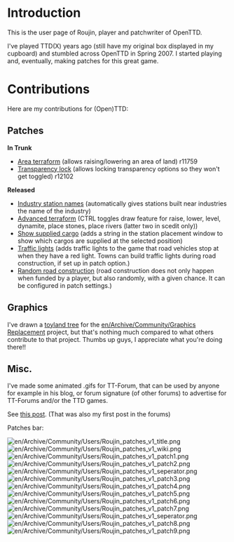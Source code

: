 = Introduction =

This is the user page of Roujin, player and patchwriter of OpenTTD.

I've played TTD(X) years ago (still have my original box displayed in my cupboard) and stumbled across OpenTTD in Spring 2007. I started playing and, eventually, making patches for this great game.


= Contributions =
Here are my contributions for (Open)TTD:

== Patches ==
'''In Trunk'''
* [http://www.tt-forums.net/viewtopic.php?f=33&t=34443 Area terraform] (allows raising/lowering an area of land) r11759
* [http://www.tt-forums.net/viewtopic.php?f=33&t=36190 Transparency lock] (allows locking transparency options so they won't get toggled) r12102
'''Released'''
* [http://www.tt-forums.net/viewtopic.php?f=33&t=35613 Industry station names] (automatically gives stations built near industries the name of the industry)
* [http://www.tt-forums.net/viewtopic.php?f=33&t=35627 Advanced terraform] (CTRL toggles draw feature for raise, lower, level, dynamite, place stones, place rivers (latter two in scedit only))
* [http://www.tt-forums.net/viewtopic.php?f=33&t=35661 Show supplied cargo] (adds a string in the station placement window to show which cargos are supplied at the selected position)
* [http://www.tt-forums.net/viewtopic.php?f=33&t=36261 Traffic lights] (adds traffic lights to the game that road vehicles stop at when they have a red light. Towns can build traffic lights during road construction, if set up in patch option.)
* [http://www.tt-forums.net/viewtopic.php?f=33&t=36438 Random road construction] (road construction does not only happen when funded by a player, but also randomly, with a given chance. It can be configured in patch settings.)

== Graphics ==
I've drawn a [http://www.tt-forums.net/viewtopic.php?p=664352#p664352 toyland tree] for the [[en/Archive/Community/Graphics Replacement]] project, but that's nothing much compared to what others contribute to that project. Thumbs up guys, I appreciate what you're doing there!!

== Misc. ==
I've made some animated .gifs for TT-Forum, that can be used by anyone for example in his blog, or forum signature (of other forums) to advertise for TT-Forums and/or the TTD games.

See [http://www.tt-forums.net/viewtopic.php?p=572050#p572050 this post]. (That was also my first post in the forums)

Patches bar:

[[File:en/Archive/Community/Users/Roujin patches v1 title.png]][[File:en/Archive/Community/Users/Roujin patches v1 wiki.png]]<br>[[File:en/Archive/Community/Users/Roujin patches v1 patch1.png]][[File:en/Archive/Community/Users/Roujin patches v1 patch2.png]][[File:en/Archive/Community/Users/Roujin patches v1 seperator.png]][[File:en/Archive/Community/Users/Roujin patches v1 patch3.png]][[File:en/Archive/Community/Users/Roujin patches v1 patch4.png]][[File:en/Archive/Community/Users/Roujin patches v1 patch5.png]][[File:en/Archive/Community/Users/Roujin patches v1 patch6.png]][[File:en/Archive/Community/Users/Roujin patches v1 patch7.png]][[File:en/Archive/Community/Users/Roujin patches v1 seperator.png]][[File:en/Archive/Community/Users/Roujin patches v1 patch8.png]][[File:en/Archive/Community/Users/Roujin patches v1 patch9.png]]